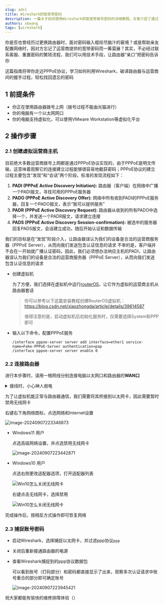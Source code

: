 ```yaml
---
slug: adsl
title: Wireshark抓取宽带密码
description: 一篇关于如何使用Wireshark抓取宽带拨号密码的详细教程。文章介绍了通过创建RouterOS虚拟机作为虚拟运营商主机，拦截PPPoE认证过程，从而捕获明文密码的具体操作步骤，为忘记密码的用户提供了一种技术解决方案。
authors: xbwang
tags: [wireshark]
---
```


你是否也曾经历过更换路由器时，面对密码输入框绞尽脑汁的窘境？或是帮助亲友配置网络时，因对方忘记了运营商提供的宽带密码而一筹莫展？其实，不必经过联系客服、重置密码的繁琐流程，我们可以用技术手段，让路由器“亲口”把密码告诉你

这篇指南将带你走近PPPoE协议，学习如何利用Wireshark，破译路由器与运营商间的握手过程，轻松找回遗忘的密码

<!--truncate-->

## 1 前提条件

* 你正在使用路由器拨号上网（拨号过程不能由光猫进行）
* 你的电脑有一个以太网网口
* 你的电脑支持虚拟化，可以使用VMware Workstation等虚拟化平台

## 2 操作步骤

### 2.1 创建虚拟运营商主机

目前绝大多数运营商拨号上网都是通过PPPoE协议实现的，由于PPPoE是明文传输，这意味着观察它的连接建立过程能够很容易地截获密码；PPPoE协议的建立过程主要包含“发现”和“会话”两个阶段，标准的发现流程如下：
1.  **PADI (PPPoE Active Discovery Initiation):** 路由器（客户端）在网络中广播一个PADI报文，寻找可用的PPPoE服务器
2.  **PADO (PPPoE Active Discovery Offer):** 网络中所有收到PADI的PPPoE服务器，回复一个PADO报文，表示“我可以提供服务”
3.  **PADR (PPPoE Active Discovery Request):** 路由器从收到的所有PADO中选择一个，并发送一个PADR报文，请求建立连接
4.  **PADS (PPPoE Active Discovery Session-confirmation):** 被选中的服务器回复PADS报文，会话建立成功，随后开始认证和数据传输

我们的目标是在“发现”阶段介入，让路由器误认为我们的设备是合法的运营商服务器（PPPoE Server），从而向我们发送包含认证信息的请求
不幸的是，客户端并不会在一开始就广播认证密码，因此，我们必须想办法响应主机的PADI，让路由器误认为我们的设备是合法的运营商服务器（PPPoE Server），从而向我们发送包含认证信息的请求

* 创建虚拟机

  为了方便，我们选择在虚拟机中运行[routerOS](https://www.mikrotik-routeros.net/download.aspx)，让它作为虚拟的运营商主机从路由器套话

  > 你可以参考以下这篇安装教程创建RouterOS虚拟机：
  > https://blog.csdn.net/xiaozhongda/article/details/39614587
  >
  > 值得注意的是，启动虚拟机后初始化服务时，仅需要选择System和PPP即可

* 输入以下命令，配置PPPoE服务

  ```
  /interface pppoe-server server add interface=ether1 service-name=Fake-PPPoE-Server authentication=pap
  /interface pppoe-server server enable 0
  ```



### 2.2 连接路由器

进行本步骤时，请用一根网线分别连接电脑以太网口和路由器的**WAN口**

<details>
<summary>接线时，小心神人弱电</summary>

你可能了解过48V的PoE（Power Over Ethernet），但220V的PoE你见过吗？

![image-20240907224710923](img/220oe)

很不幸，TA在一次维修时就遇到了，8根线芯中的4根被用来直接接入220V交流电

能帮助家人维修网络虽好，但也一定要小心这些装修的“小巧思”，安全第一！

</details>

为了让虚拟机能正常与路由器通信，我们需要将其桥接到以太网卡，因此需要暂时禁用无线网卡

右键右下角网络图标，点选网络和Internet设置

![image-20240907223346873](img/image-20240907223346873.png)

* Windows11 用户

  点选高级网络设置，并点选禁用无线网卡

  ![image-20240907223442871](img/image-20240907223442871.png)

* Windows10 用户

  点选右侧更改适配器选项，打开适配器列表

  ![Win10怎么关闭无线网卡](img/202203311648713572563867.jpg)

  右键点击无线网卡，选择禁用

  ![Win10怎么关闭无线网卡](img/202203311648713572376578.jpg)

完成操作后，按相反方式操作即可恢复网络



### 2.3 捕捉账号密码

* 启动Wireshark，选择捕捉以太网卡，并过滤ppp协议`ppp`
* 关闭后重新接通路由器的电源
* 查看Wireshark捕捉到的ppp协议数据包

  可以看到账号（打码部分）和密码都直接显示了出来，观察多次认证请求中账号重合的部分即可确定账号

  ![image-20240907223945421](img/image-20240907223945421.png)



祝大家都能有愉快的维修排障体验（）

